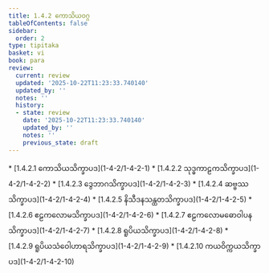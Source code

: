 ```yaml
---
title: 1.4.2 ကောသိယဝဂ္ဂ
tableOfContents: false
sidebar:
  order: 2
type: tipitaka
basket: vi
book: para
review:
  current: review
  updated: '2025-10-22T11:23:33.740140'
  updated_by: ''
  notes: ''
  history:
  - state: review
    date: '2025-10-22T11:23:33.740140'
    updated_by: ''
    notes: ''
    previous_state: draft
---
```



<ReviewStatus review={frontmatter.review} showDetails={true} />

<HypothesisAnnotation frontmatter={frontmatter} />

<DynamicBreadcrumb />



<TableOfContents book="para" section="1.4.2">
* [1.4.2.1 ကောသိယသိက္ခာပဒ](1-4-2/1-4-2-1)
* [1.4.2.2 သုဒ္ဓကာဠကသိက္ခာပဒ](1-4-2/1-4-2-2)
* [1.4.2.3 ဒွေဘာဂသိက္ခာပဒ](1-4-2/1-4-2-3)
* [1.4.2.4 ဆဗ္ဗဿသိက္ခာပဒ](1-4-2/1-4-2-4)
* [1.4.2.5 နိသီဒနသန္ထတသိက္ခာပဒ](1-4-2/1-4-2-5)
* [1.4.2.6 ဧဠကလောမသိက္ခာပဒ](1-4-2/1-4-2-6)
* [1.4.2.7 ဧဠကလောမဓောဝါပနသိက္ခာပဒ](1-4-2/1-4-2-7)
* [1.4.2.8 ရူပိယသိက္ခာပဒ](1-4-2/1-4-2-8)
* [1.4.2.9 ရူပိယသံဝေါဟာရသိက္ခာပဒ](1-4-2/1-4-2-9)
* [1.4.2.10 ကယဝိက္ကယသိက္ခာပဒ](1-4-2/1-4-2-10)
</TableOfContents>